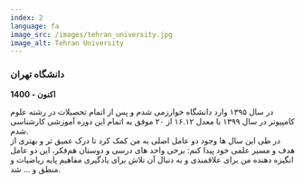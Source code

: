 ```yaml
---
index: 2
language: fa
image_src: /images/tehran_university.jpg
image_alt: Tehran University
---
```


### دانشگاه تهران

**1400 - اکنون**

در سال ۱۳۹۵ وارد دانشگاه خوارزمی شدم و پس از اتمام تحصیلات در رشته علوم کامپیوتر در سال ۱۳۹۹ با معدل ۱۶.۱۲ از ۲۰ موفق به اتمام این دوره آموزشی کارشناسی شدم. <br />
در طی این سال ها وجود دو عامل اصلی به من کمک کرد تا درک عمیق تر و بهتری از هدف و مسیر علمی خود پیدا کنم: برخی واحد های درسی و دوستان هم‌فکر، این دو عامل انگیزه دهنده من برای علاقمندی و به دنبال آن تلاش برای یادگیری مفاهیم پایه ریاضیات و منطق و ... شد.
